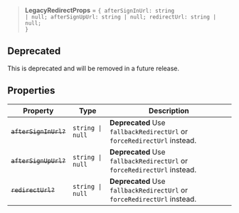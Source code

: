 > **LegacyRedirectProps** = <code>\{ afterSignInUrl: string \| null; afterSignUpUrl: string \| null; redirectUrl: string \| null; \}</code>

## Deprecated

This is deprecated and will be removed in a future release.

## Properties

| Property                                          | Type                        | Description                                                             |
| ------------------------------------------------- | --------------------------- | ----------------------------------------------------------------------- |
| <a id="aftersigninurl"></a> ~~`afterSignInUrl?`~~ | <code>string \| null</code> | **Deprecated** Use `fallbackRedirectUrl` or `forceRedirectUrl` instead. |
| <a id="aftersignupurl"></a> ~~`afterSignUpUrl?`~~ | <code>string \| null</code> | **Deprecated** Use `fallbackRedirectUrl` or `forceRedirectUrl` instead. |
| <a id="redirecturl"></a> ~~`redirectUrl?`~~       | <code>string \| null</code> | **Deprecated** Use `fallbackRedirectUrl` or `forceRedirectUrl` instead. |
